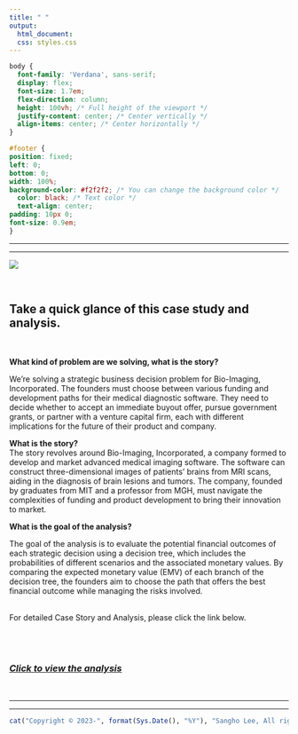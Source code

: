 ```yaml
---
title: " "
output:
  html_document:
  css: styles.css
---
```


```css
body {
  font-family: 'Verdana', sans-serif;
  display: flex;
  font-size: 1.7em;
  flex-direction: column;
  height: 100vh; /* Full height of the viewport */
  justify-content: center; /* Center vertically */
  align-items: center; /* Center horizontally */
}

#footer {
position: fixed;
left: 0;
bottom: 0;
width: 100%;
background-color: #f2f2f2; /* You can change the background color */
  color: black; /* Text color */
  text-align: center;
padding: 10px 0;
font-size: 0.9em;
}


```

------------------------------------------------------------------------

------------------------------------------------------------------------

![](Photo/bio_imaging_development_strategies.jpg)

<br>

## **Take a quick glance of this case study and analysis.**

<br>

**What kind of problem are we solving, what is the story?** <br>

We're solving a strategic business decision problem for Bio-Imaging, Incorporated. The founders must choose between various funding and development paths for their medical diagnostic software. They need to decide whether to accept an immediate buyout offer, pursue government grants, or partner with a venture capital firm, each with different implications for the future of their product and company. <br>

**What is the story?**<br> The story revolves around Bio-Imaging, Incorporated, a company formed to develop and market advanced medical imaging software. The software can construct three-dimensional images of patients' brains from MRI scans, aiding in the diagnosis of brain lesions and tumors. The company, founded by graduates from MIT and a professor from MGH, must navigate the complexities of funding and product development to bring their innovation to market.<br>

**What is the goal of the analysis?** <br>

The goal of the analysis is to evaluate the potential financial outcomes of each strategic decision using a decision tree, which includes the probabilities of different scenarios and the associated monetary values. By comparing the expected monetary value (EMV) of each branch of the decision tree, the founders aim to choose the path that offers the best financial outcome while managing the risks involved. <br><br>

For detailed Case Story and Analysis, please click the link below. <br><br><br><br>

### [*Click to view the analysis*](https://business-analytics-slee.shinyapps.io/Chapter_1_bio_imaging_development_strategies/)

<br>

------------------------------------------------------------------------

------------------------------------------------------------------------

::: {#footer}
```r
cat("Copyright © 2023-", format(Sys.Date(), "%Y"), "Sangho Lee, All rights reserved.")
```
:::
